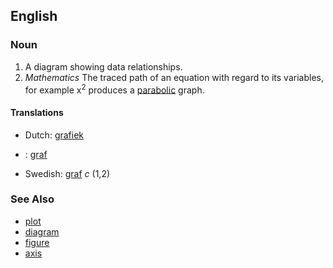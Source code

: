 ==English==
===Noun===
#A diagram showing data relationships.
#''Mathematics'' The traced path of an equation with regard to its variables, for example x<sup>2</sup> produces a [[parabola|parabolic]] graph.


====Translations====
*Dutch: [[grafiek]]
*{{ga}}: [[graf]]
*Swedish: [[graf]] ''c'' (1,2)

===See Also===
* [[plot]]
* [[diagram]]
* [[figure]]
* [[axis]]